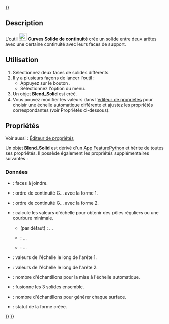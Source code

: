<languages/>
{{UnfinishedDocu{{#translation:}}}}

{{Docnav/fr
|[[Curves_BlendSurf2/fr|Surface de continuité]]
|[[Curves_FlattenFace/fr|Développé d'une face]]
|[[Curves_Workbench/fr|Atelier Curves]]
|IconL=Curves_BlendSurf2.svg
|IconR=Curves_FlattenFace.svg
|IconC=Curves_workbench_icon.svg
}}

{{GuiCommand/fr
|Name=Curves BlendSolid
|Name/fr=Curves Solide de continuité
|MenuLocation=Surfaces → BlendSolid 
|Workbenches=[[Curves_Workbench/fr|Curves]]
}}

==Description==

L'outil [[Image:Curves_BlendSolid.svg|24px]] '''Curves Solide de continuité''' crée un solide entre deux arêtes avec une certaine continuité avec leurs faces de support.

<span id="Usage"></span>
==Utilisation==

# Sélectionnez deux faces de solides différents.
# Il y a plusieurs façons de lancer l'outil :
#* Appuyez sur le bouton {{Button|[[Image:Curves_BlendSolid.svg|16px]] [[Curves_BlendSolid/fr|BlendSolid]]}}.
#* Sélectionnez l'option {{MenuCommand|Surfaces → [[Image:Curves_BlendSolid.svg|16px]] BlendSolid}} du menu.
# Un objet '''Blend_Solid''' est créé.
# Vous pouvez modifier les valeurs dans l'[[Property_editor/fr|éditeur de propriétés]] pour choisir une échelle automatique différente et ajustez les propriétés correspondantes (voir Propriétés ci-dessous).

<span id="Properties"></span>
==Propriétés==

Voir aussi : [[Property_editor/fr|Éditeur de propriétés]]

Un objet '''Blend_Solid''' est dérivé d'un [[App_FeaturePython/fr|App FeaturePython]] et hérite de toutes ses propriétés. Il possède également les propriétés supplémentaires suivantes :

<span id="Data"></span>
===Données===

{{TitleProperty|Base}}

* {{PropertyData|Sources|LinkSubList}} : faces à joindre.

{{TitleProperty|Continuity}}

* {{PropertyData|Continuity1|Integer}} : ordre de continuité G... avec la forme 1.
* {{PropertyData|Continuity2|Integer}} : ordre de continuité G... avec la forme 2.

{{TitleProperty|Scale}}

* {{PropertyData|Auto Scale|Enumeration}} : calcule les valeurs d'échelle pour obtenir des pôles réguliers ou une courbure minimale.
** {{Value|RegularPoles}} (par défaut) : ...
** {{Value|MinimizeCurvature}} : ...
** {{Value|Manual}} : ...
* {{PropertyData|Scale1|FloatList}} : valeurs de l'échelle le long de l'arête 1.
* {{PropertyData|Scale2|FloatList}} : valeurs de l'échelle le long de l'arête 2.
* {{PropertyData|Scale Samples|Integer}} : nombre d'échantillons pour la mise à l'échelle automatique.

{{TitleProperty|Settings}}

* {{PropertyData|Fuse|Bool}} : fusionne les 3 solides ensemble.
* {{PropertyData|Samples|Integer}} : nombre d'échantillons pour générer chaque surface.

{{TitleProperty|Status}}

* {{PropertyData|Shape Type|String}} : statut de la forme créée.


{{Docnav/fr
|[[Curves_BlendSurf2/fr|Surface de continuité]]
|[[Curves_FlattenFace/fr|Développé d'une face]]
|[[Curves_Workbench/fr|Atelier Curves]]
|IconL=Curves_BlendSurf2.svg
|IconR=Curves_FlattenFace.svg
|IconC=Curves_workbench_icon.svg
}}

{{Curves Tools navi{{#translation:}}}}
{{Userdocnavi{{#translation:}}}}